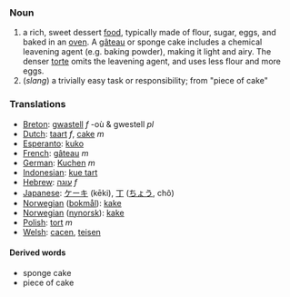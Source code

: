 === Noun ===

#a rich, sweet dessert [[food]], typically made of flour, sugar, eggs, and baked in an [[oven]]. A [[gâteau]] or sponge cake includes a chemical leavening agent (e.g. baking powder), making it light and airy. The denser [[torte]] omits the leavening agent, and uses less flour and more eggs.
#(''slang'') a trivially easy task or responsibility; from "piece of cake"

=== Translations ===
*[[Breton]]: [[gwastell]] ''f'' -où & gwestell ''pl''
*[[Dutch]]: [[taart]] ''f'', [[cake]] ''m''
*[[Esperanto]]: [[kuko]]
*[[French]]: [[gâteau]] ''m''
*[[German]]: [[Kuchen]] ''m''
*[[Indonesian]]: [[kue tart]]
*[[Hebrew]]: [[עוגה]] ''f''
*[[Japanese]]: [[ケーキ]] (kēki), [[丁]] ([[ちょう]], chô)
*[[Norwegian]] ([[bokmål]]): [[kake]]
*[[Norwegian]] ([[nynorsk]]): [[kake]]
*[[Polish]]: [[tort]] ''m''
*[[Welsh]]: [[cacen]], [[teisen]]

====Derived words====
*sponge cake
*piece of cake